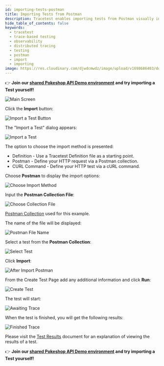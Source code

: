 ```yaml
---
id: importing-tests-postman
title: Importing Tests from Postman
description: Tracetest enables importing tests from Postman visually in the Tracetest Web UI.
hide_table_of_contents: false
keywords:
  - tracetest
  - trace-based testing
  - observability
  - distributed tracing
  - testing
  - postman
  - import
  - importing
image: https://res.cloudinary.com/djwdcmwdz/image/upload/v1698686403/docs/Blog_Thumbnail_14_rsvkmo.jpg
---
```


👉 **Join our [shared Pokeshop API Demo environment](https://app.tracetest.io/organizations/ttorg_2179a9cd8ba8dfa5/invites/invite_760904a64b4b9dc9/accept) and try importing a Test yourself!**

![Main Screen](../img/main-screen-0.14.png)

Click the **Import** button:

![Import a Test Button](../img/import-test-button-0.14.png)

The "Import a Test" dialog appears:

![Import a Test](../img/import-a-test-0.14.png)

The option to choose the import method is presented:

- Definition - Use a Tracetest Definition file as a starting point.
- Postman - Define your HTTP request via a Postman collection.
- CURL Command - Define your HTTP test via a cURL command.

Choose **Postman** to display the import options:

![Choose Import Method](../img/import-select-method-0.14.png)

Input the **Postman Collection File**:

![Choose Collection File](../img/import-postman-file-0.14.png)

[Postman Collection](../img/pokeshop-api-demo.postman_collection.json) used for this example.

The name of the file will be displayed:

![Postman File Name](../img/import-postman-filename-0.14.png)

Select a test from the **Postman Collection**:

![Select Test](../img/import-postman-select-0.14.png)

Click **Import**:

![After Import Postman](../img/import-postman-create-0.14.png)

From the Create Test Page add any additional information and click **Run**:

![Create Test](../img/provide-addl-information-0.14.png)

The test will start:

![Awaiting Trace](../img/awaiting-trace-0.14.png)

When the test is finished, you will get the following results:

![Finished Trace](../img/finished-trace-0.14.png)

Please visit the [Test Results](/web-ui/test-results) document for an explanation of viewing the results of a test.

👉 **Join our [shared Pokeshop API Demo environment](https://app.tracetest.io/organizations/ttorg_2179a9cd8ba8dfa5/invites/invite_760904a64b4b9dc9/accept) and try importing a Test yourself!**